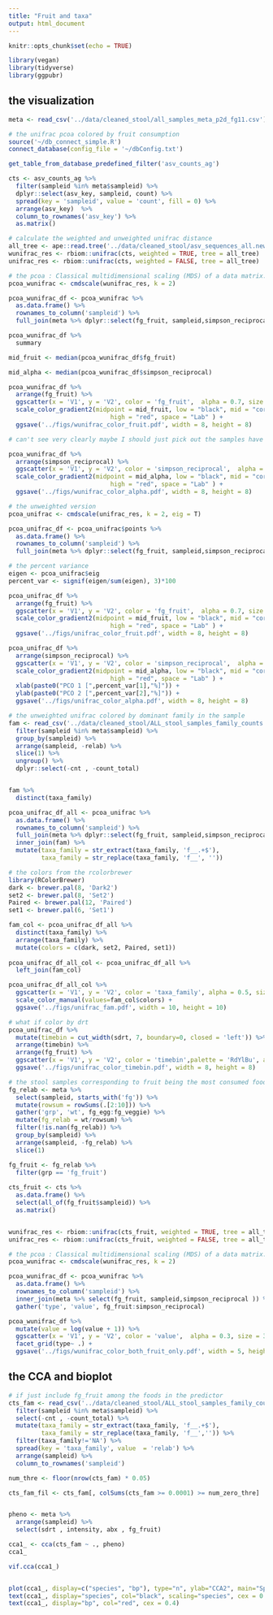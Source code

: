 ```yaml
---
title: "Fruit and taxa"
output: html_document
---
```


```r
knitr::opts_chunk$set(echo = TRUE)
```

```r
library(vegan)
library(tidyverse)
library(ggpubr)
```

## the visualization 

```r
meta <- read_csv('../data/cleaned_stool/all_samples_meta_p2d_fg11.csv')
```


```r
# the unifrac pcoa colored by fruit consumption
source('~/db_connect_simple.R')
connect_database(config_file = '~/dbConfig.txt')

get_table_from_database_predefined_filter('asv_counts_ag')

cts <- asv_counts_ag %>% 
  filter(sampleid %in% meta$sampleid) %>% 
  dplyr::select(asv_key, sampleid, count) %>% 
  spread(key = 'sampleid', value = 'count', fill = 0) %>% 
  arrange(asv_key)  %>% 
  column_to_rownames('asv_key') %>% 
  as.matrix()

# calculate the weighted and unweighted unifrac distance
all_tree <- ape::read.tree('../data/cleaned_stool/asv_sequences_all.newick')
wunifrac_res <- rbiom::unifrac(cts, weighted = TRUE, tree = all_tree)
unifrac_res <- rbiom::unifrac(cts, weighted = FALSE, tree = all_tree)

# the pcoa : Classical multidimensional scaling (MDS) of a data matrix. Also known as principal coordinates analysis (Gower, 1966).
pcoa_wunifrac <- cmdscale(wunifrac_res, k = 2) 

pcoa_wunifrac_df <- pcoa_wunifrac %>% 
  as.data.frame() %>% 
  rownames_to_column('sampleid') %>% 
  full_join(meta %>% dplyr::select(fg_fruit, sampleid,simpson_reciprocal )) 

pcoa_wunifrac_df %>% 
  summary

mid_fruit <- median(pcoa_wunifrac_df$fg_fruit)

mid_alpha <- median(pcoa_wunifrac_df$simpson_reciprocal)
```


```r
pcoa_wunifrac_df %>% 
  arrange(fg_fruit) %>% 
  ggscatter(x = 'V1', y = 'V2', color = 'fg_fruit',  alpha = 0.7, size = 3, xlab = 'PCO 1', ylab = 'PCO 2')  +
  scale_color_gradient2(midpoint = mid_fruit, low = "black", mid = "cornflowerblue",
                            high = "red", space = "Lab" ) +
  ggsave('../figs/wunifrac_color_fruit.pdf', width = 8, height = 8)

# can't see very clearly maybe I should just pick out the samples have most fruit consumption
```

```r
pcoa_wunifrac_df %>% 
  arrange(simpson_reciprocal) %>% 
  ggscatter(x = 'V1', y = 'V2', color = 'simpson_reciprocal',  alpha = 0.7, size = 3, xlab = 'PCO 1', ylab = 'PCO 2')  +
  scale_color_gradient2(midpoint = mid_alpha, low = "black", mid = "cornflowerblue",
                            high = "red", space = "Lab" ) +
  ggsave('../figs/wunifrac_color_alpha.pdf', width = 8, height = 8)
```


```r
# the unweighted version
pcoa_unifrac <- cmdscale(unifrac_res, k = 2, eig = T) 

pcoa_unifrac_df <- pcoa_unifrac$points %>% 
  as.data.frame() %>% 
  rownames_to_column('sampleid') %>% 
  full_join(meta %>% dplyr::select(fg_fruit, sampleid,simpson_reciprocal, sdrt )) 

# the percent variance
eigen <- pcoa_unifrac$eig
percent_var <- signif(eigen/sum(eigen), 3)*100

pcoa_unifrac_df %>% 
  arrange(fg_fruit) %>% 
  ggscatter(x = 'V1', y = 'V2', color = 'fg_fruit',  alpha = 0.7, size = 3, xlab = 'PCO 1', ylab = 'PCO 2')  +
  scale_color_gradient2(midpoint = mid_fruit, low = "black", mid = "cornflowerblue",
                            high = "red", space = "Lab" ) +
  ggsave('../figs/unifrac_color_fruit.pdf', width = 8, height = 8)

pcoa_unifrac_df %>% 
  arrange(simpson_reciprocal) %>% 
  ggscatter(x = 'V1', y = 'V2', color = 'simpson_reciprocal',  alpha = 0.7, size = 3, xlab = 'PCO 1', ylab = 'PCO 2')  +
  scale_color_gradient2(midpoint = mid_alpha, low = "black", mid = "cornflowerblue",
                            high = "red", space = "Lab" ) +
  xlab(paste0("PCO 1 [",percent_var[1],"%]")) +
  ylab(paste0("PCO 2 [",percent_var[2],"%]")) +
  ggsave('../figs/unifrac_color_alpha.pdf', width = 8, height = 8)
```

```r
# the unweighted unifrac colored by dominant family in the sample 
fam <- read_csv('../data/cleaned_stool/ALL_stool_samples_family_counts.csv') %>% 
  filter(sampleid %in% meta$sampleid) %>% 
  group_by(sampleid) %>% 
  arrange(sampleid, -relab) %>% 
  slice(1) %>% 
  ungroup() %>% 
  dplyr::select(-cnt , -count_total)


fam %>% 
  distinct(taxa_family)

pcoa_unifrac_df_all <- pcoa_unifrac %>% 
  as.data.frame() %>% 
  rownames_to_column('sampleid') %>% 
  full_join(meta %>% dplyr::select(fg_fruit, sampleid,simpson_reciprocal )) %>% 
  inner_join(fam) %>% 
  mutate(taxa_family = str_extract(taxa_family, 'f__.+$'),
         taxa_family = str_replace(taxa_family, 'f__', ''))

# the colors from the rcolorbrewer
library(RColorBrewer)
dark <- brewer.pal(8, 'Dark2')
set2 <- brewer.pal(8, 'Set2')
Paired <- brewer.pal(12, 'Paired')
set1 <- brewer.pal(6, 'Set1')

fam_col <- pcoa_unifrac_df_all %>% 
  distinct(taxa_family) %>% 
  arrange(taxa_family) %>% 
  mutate(colors = c(dark, set2, Paired, set1))
  
pcoa_unifrac_df_all_col <- pcoa_unifrac_df_all %>% 
  left_join(fam_col)

pcoa_unifrac_df_all_col %>% 
  ggscatter(x = 'V1', y = 'V2', color = 'taxa_family', alpha = 0.5, size = 3) +
  scale_color_manual(values=fam_col$colors) +
  ggsave('../figs/unifrac_fam.pdf', width = 10, height = 10)

```

```r
# what if color by drt
pcoa_unifrac_df %>% 
  mutate(timebin = cut_width(sdrt, 7, boundary=0, closed = 'left')) %>% 
  arrange(timebin) %>% 
  arrange(fg_fruit) %>% 
  ggscatter(x = 'V1', y = 'V2', color = 'timebin',palette = 'RdYlBu', alpha = 0.7, size = 3, xlab = 'PCO 1', ylab = 'PCO 2')  +
  ggsave('../figs/unifrac_color_timebin.pdf', width = 8, height = 8)

```


```r
# the stool samples corresponding to fruit being the most consumed food groups of the day
fg_relab <- meta %>% 
  select(sampleid, starts_with('fg')) %>% 
  mutate(rowsum = rowSums(.[2:10])) %>% 
  gather('grp', 'wt', fg_egg:fg_veggie) %>% 
  mutate(fg_relab = wt/rowsum) %>% 
  filter(!is.nan(fg_relab)) %>% 
  group_by(sampleid) %>% 
  arrange(sampleid, -fg_relab) %>% 
  slice(1)

fg_fruit <- fg_relab %>% 
  filter(grp == 'fg_fruit')
  
cts_fruit <- cts %>% 
  as.data.frame() %>% 
  select(all_of(fg_fruit$sampleid)) %>% 
  as.matrix()


wunifrac_res <- rbiom::unifrac(cts_fruit, weighted = TRUE, tree = all_tree)
unifrac_res <- rbiom::unifrac(cts_fruit, weighted = FALSE, tree = all_tree)

# the pcoa : Classical multidimensional scaling (MDS) of a data matrix. Also known as principal coordinates analysis (Gower, 1966).
pcoa_wunifrac <- cmdscale(wunifrac_res, k = 2) 

pcoa_wunifrac_df <- pcoa_wunifrac %>% 
  as.data.frame() %>% 
  rownames_to_column('sampleid') %>% 
  inner_join(meta %>% select(fg_fruit, sampleid,simpson_reciprocal )) %>% 
  gather('type', 'value', fg_fruit:simpson_reciprocal)

pcoa_wunifrac_df %>% 
  mutate(value = log(value + 1)) %>% 
  ggscatter(x = 'V1', y = 'V2', color = 'value',  alpha = 0.3, size = 3, xlab = 'PCO 1', ylab = 'PCO 2') +
  facet_grid(type~ .) +
  ggsave('../figs/wunifrac_color_both_fruit_only.pdf', width = 5, height = 8)
```




## the CCA and bioplot

```r
# if just include fg_fruit among the foods in the predictor
cts_fam <- read_csv('../data/cleaned_stool/ALL_stool_samples_family_counts.csv') %>% 
  filter(sampleid %in% meta$sampleid) %>% 
  select(-cnt , -count_total) %>% 
  mutate(taxa_family = str_extract(taxa_family, 'f__.+$'),
         taxa_family = str_replace(taxa_family, 'f__','')) %>% 
  filter(taxa_family!='NA') %>% 
  spread(key = 'taxa_family', value  = 'relab') %>% 
  arrange(sampleid) %>% 
  column_to_rownames('sampleid') 

num_thre <- floor(nrow(cts_fam) * 0.05)

cts_fam_fil <- cts_fam[, colSums(cts_fam >= 0.0001) >= num_zero_thre]


pheno <- meta %>% 
  arrange(sampleid) %>% 
  select(sdrt , intensity, abx , fg_fruit)

cca1_ <- cca(cts_fam ~ ., pheno) 
cca1_

vif.cca(cca1_)


plot(cca1_, display=c("species", "bp"), type="n", ylab="CCA2", main="Species", scaling="species")
text(cca1_, display="species", col="black", scaling="species", cex = 0.5 )
text(cca1_, display="bp", col="red", cex = 0.4)
```

